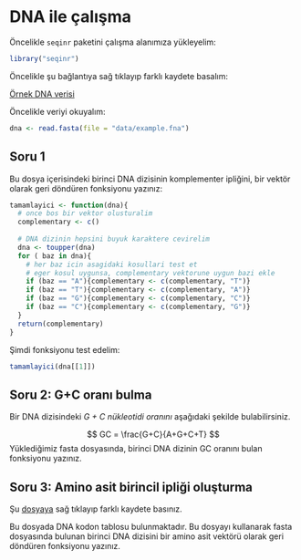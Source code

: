 # DNA ile çalışma

Öncelikle `seqinr` paketini çalışma alanımıza yükleyelim:

```r
library("seqinr")
```

Öncelikle şu bağlantıya sağ tıklayıp farklı kaydete basalım:

[Örnek DNA verisi](https://raw.githubusercontent.com/emrahkirdok/ybva/main/03-bilgisayarli-dusunme/data/example.fna)

Öncelikle veriyi okuyalım:

```r
dna <- read.fasta(file = "data/example.fna")
```

## Soru 1 

Bu dosya içerisindeki birinci DNA dizisinin komplementer ipliğini, bir vektör olarak geri döndüren fonksiyonu yazınız:

```r
tamamlayici <- function(dna){
  # once bos bir vektor olusturalim
  complementary <- c()
  
  # DNA dizinin hepsini buyuk karaktere cevirelim
  dna <- toupper(dna)
  for ( baz in dna){
    # her baz icin asagidaki kosullari test et
    # eger kosul uygunsa, complementary vektorune uygun bazi ekle
    if (baz == "A"){complementary <- c(complementary, "T")}
    if (baz == "T"){complementary <- c(complementary, "A")}
    if (baz == "G"){complementary <- c(complementary, "C")}
    if (baz == "C"){complementary <- c(complementary, "G")}
  }
  return(complementary)
}  
```

Şimdi fonksiyonu test edelim:

```r
tamamlayici(dna[[1]])
```

## Soru 2: G+C oranı bulma

Bir DNA dizisindeki *G + C nükleotidi oranını* aşağıdaki şekilde bulabilirsiniz. 

$$
GC = \frac{G+C}{A+G+C+T}
$$
Yüklediğimiz fasta dosyasında, birinci DNA dizinin GC oranını bulan fonksiyonu yazınız.

## Soru 3: Amino asit birincil ipliği oluşturma

Şu [dosyaya](https://raw.githubusercontent.com/emrahkirdok/ybva/main/03-bilgisayarli-dusunme/data/codon.txt) sağ tıklayıp farklı kaydete basınız.

Bu dosyada DNA kodon tablosu bulunmaktadır. Bu dosyayı kullanarak fasta dosyasında bulunan birinci DNA dizisini bir amino asit vektörü olarak geri döndüren fonksiyonu yazınız. 